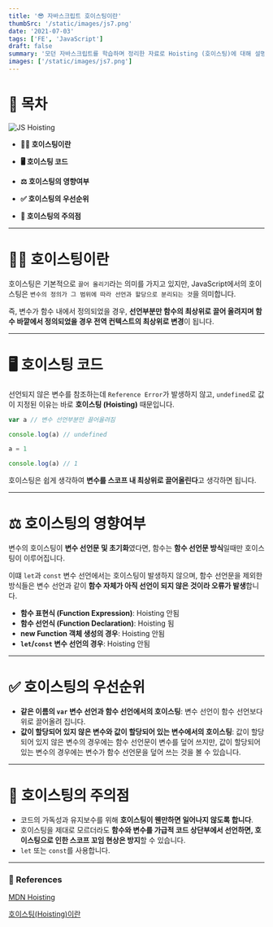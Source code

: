 ```yaml
---
title: '😎 자바스크립트 호이스팅이란'
thumbSrc: '/static/images/js7.png'
date: '2021-07-03'
tags: ['FE', 'JavaScript']
draft: false
summary: '모던 자바스크립트를 학습하며 정리한 자료로 Hoisting (호이스팅)에 대해 설명합니다.'
images: ['/static/images/js7.png']
---
```


# 📌 목차

![JS Hoisting](/static/images/js7.png)

- **💁🏻 호이스팅이란**

- **🖥️ 호이스팅 코드**

- **⚖️ 호이스팅의 영향여부**

- **✅ 호이스팅의 우선순위**

- **🚨 호이스팅의 주의점**

---

# 💁🏻 호이스팅이란

호이스팅은 기본적으로 `끌어 올리기`라는 의미를 가지고 있지만, JavaScript에서의 호이스팅은 `변수의 정의가 그 범위에 따라 선언과 할당으로 분리되는 것`을 의미합니다.

즉, 변수가 함수 내에서 정의되었을 경우, **선언부분만 함수의 최상위로 끌어 올려지며 함수 바깥에서 정의되었을 경우 전역 컨텍스트의 최상위로 변경**이 됩니다.

---

# 🖥️ 호이스팅 코드

선언되지 않은 변수를 참조하는데 `Reference Error`가 발생하지 않고, `undefined`로 값이 지정된 이유는 바로 **호이스팅 (Hoisting)** 때문입니다.

```javascript
var a // 변수 선언부분만 끌어올려짐

console.log(a) // undefined

a = 1

console.log(a) // 1
```

호이스팅은 쉽게 생각하여 **변수를 스코프 내 최상위로 끌어올린다**고 생각하면 됩니다.

---

# ⚖️ 호이스팅의 영향여부

변수의 호이스팅이 **변수 선언문 및 초기화**였다면, 함수는 **함수 선언문 방식**일때만 호이스팅이 이루어집니다.

이떄 `let`과 `const` 변수 선언에서는 호이스팅이 발생하지 않으며, 함수 선언문을 제외한 방식들은 변수 선언과 같이 **함수 자체가 아직 선언이 되지 않은 것이라 오류가 발생**합니다.

- **함수 표현식 (Function Expression)**: Hoisting 안됨
- **함수 선언식 (Function Declaration)**: Hoisting 됨
- **new Function 객체 생성의 경우**: Hoisting 안됨
- **`let`/`const` 변수 선언의 경우**: Hoisting 안됨

---

# ✅ 호이스팅의 우선순위

- **같은 이름의 `var` 변수 선언과 함수 선언에서의 호이스팅**: 변수 선언이 함수 선언보다 위로 끌어올려 집니다.
- **값이 할당되어 있지 않은 변수와 값이 할당되어 있는 변수에서의 호이스팅**: 값이 할당되어 있지 않은 변수의 경우에는 함수 선언문이 변수를 덮어 쓰지만, 값이 할당되어 있는 변수의 경우에는 변수가 함수 선언문을 덮어 쓰는 것을 볼 수 있습니다.

---

# 🚨 호이스팅의 주의점

- 코드의 가독성과 유지보수를 위해 **호이스팅이 웬만하면 일어나지 않도록 합니다**.
- 호이스팅을 제대로 모르더라도 **함수와 변수를 가급적 코드 상단부에서 선언하면, 호이스팅으로 인한 스코프 꼬임 현상은 방지**할 수 있습니다.
- `let` 또는 `const`를 사용합니다.

---

### 🔗 References

[MDN Hoisting](https://developer.mozilla.org/ko/docs/Glossary/Hoisting)

[호이스팅(Hoisting)이란](https://gmlwjd9405.github.io/2019/04/22/javascript-hoisting.html)
